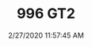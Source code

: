 ---
width: 1333
height: 2000
title: 996 GT2
description: 996 GT2 for sale at CPR Classic.
date: 2/27/2020 11:57:45 AM
cameraMake: Sony
cameraModel: ILCE-7M3
lens: ZEISS Batis 2/40 CF
settingsfStop: f/3.2
settingsISO: ISO 100
settingsShutter: 1/50
settingsFocalLength: 40 mm
---